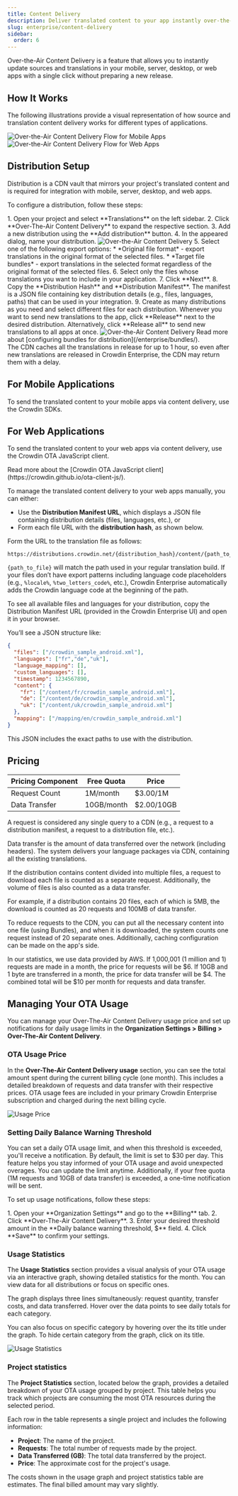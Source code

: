 ```yaml
---
title: Content Delivery
description: Deliver translated content to your app instantly over-the-air
slug: enterprise/content-delivery
sidebar:
  order: 6
---
```



Over-the-Air Content Delivery is a feature that allows you to instantly update sources and translations in your mobile, server, desktop, or web apps with a single click without preparing a new release.

## How It Works

The following illustrations provide a visual representation of how source and translation content delivery works for different types of applications.

<Tabs>
  <TabItem label="Mobile, Server and Desktop Apps">
    <Image src={mobileFlow} alt="Over-the-Air Content Delivery Flow for Mobile Apps" />
  </TabItem>
  <TabItem label="Web Apps">
    <Image src={webFlow} alt="Over-the-Air Content Delivery Flow for Web Apps" />
  </TabItem>
</Tabs>

## Distribution Setup

Distribution is a CDN vault that mirrors your project's translated content and is required for integration with mobile, server, desktop, and web apps.

To configure a distribution, follow these steps:

<Steps>
  1. Open your project and select **Translations** on the left sidebar.
  2. Click **Over-The-Air Content Delivery** to expand the respective section.
  3. Add a new distribution using the <Icon name="mdi:plus" class="inline-icon" /> **Add distribution** button.
  4. In the appeared dialog, name your distribution. <Image src={addDistribution} alt="Over-the-Air Content Delivery" class="width-lg" />
  5. Select one of the following export options:
     * *Original file format* - export translations in the original format of the selected files.
     * *Target file bundles* - export translations in the selected format regardless of the original format of the selected files.
  6. Select only the files whose translations you want to include in your application.
  7. Click **Next**.
  8. Copy <Icon name="material-symbols:file-copy" class="inline-icon" /> the **Distribution Hash** and **Distribution Manifest**. The manifest is a JSON file containing key distribution details (e.g., files, languages, paths) that can be used in your integration.
  9. Create as many distributions as you need and select different files for each distribution. Whenever you want to send new translations to the app, click **Release** next to the desired distribution. Alternatively, click **Release all** to send new translations to all apps at once. <Image src={releaseDistribution} alt="Over-the-Air Content Delivery" />
</Steps>

<ReadMore>
  Read more about [configuring bundles for distribution](/enterprise/bundles/).
</ReadMore>

<Aside>
  The CDN caches all the translations in release for up to 1 hour, so even after new translations are released in Crowdin Enterprise, the CDN may return them with a delay.
</Aside>

## For Mobile Applications

To send the translated content to your mobile apps via content delivery, use the Crowdin SDKs.

<CardGrid>
  <LinkCard
    title="iOS SDK"
    href="https://crowdin.github.io/mobile-sdk-ios/"
    target="_blank"
  />
  <LinkCard
    title="Android SDK"
    href="https://crowdin.github.io/mobile-sdk-android/"
    target="_blank"
  />
  <LinkCard
    title="Flutter SDK"
    href="https://store.crowdin.com/flutter"
    target="_blank"
  />
  <LinkCard
    title="React Native SDK"
    href="https://store.crowdin.com/react-native-sdk"
    target="_blank"
  />
</CardGrid>

## For Web Applications

To send the translated content to your web apps via content delivery, use the Crowdin OTA JavaScript client.

<ReadMore>
  Read more about the [Crowdin OTA JavaScript client](https://crowdin.github.io/ota-client-js/).
</ReadMore>

To manage the translated content delivery to your web apps manually, you can either:

* Use the **Distribution Manifest URL**, which displays a JSON file containing distribution details (files, languages, etc.), or
* Form each file URL with the **distribution hash**, as shown below.

Form the URL to the translation file as follows:

```shell
https://distributions.crowdin.net/{distribution_hash}/content/{path_to_file}
```

`{path_to_file}` will match the path used in your regular translation build. If your files don’t have export patterns including language code placeholders (e.g., `%locale%`, `%two_letters_code%`, etc.), Crowdin Enterprise automatically adds the Crowdin language code at the beginning of the path.

To see all available files and languages for your distribution, copy the Distribution Manifest URL (provided in the Crowdin Enterprise UI) and open it in your browser.

You’ll see a JSON structure like:

```json
{
  "files": ["/crowdin_sample_android.xml"],
  "languages": ["fr","de","uk"],
  "language_mapping": [],
  "custom_languages": [],
  "timestamp": 1234567890,
  "content": {
    "fr": ["/content/fr/crowdin_sample_android.xml"],
    "de": ["/content/de/crowdin_sample_android.xml"],
    "uk": ["/content/uk/crowdin_sample_android.xml"]
  },
  "mapping": ["/mapping/en/crowdin_sample_android.xml"]
}
```

This JSON includes the exact paths to use with the distribution.

## Pricing

| **Pricing Component** | **Free Quota** | **Price**     |
|-----------------------|----------------|---------------|
| Request Count         | 1M/month       | $3.00/1M      |
| Data Transfer         | 10GB/month     | $2.00/10GB    |

A request is considered any single query to a CDN (e.g., a request to a distribution manifest, a request to a distribution file, etc.).

Data transfer is the amount of data transferred over the network (including headers). The system delivers your language packages via CDN, containing all the existing translations.

If the distribution contains content divided into multiple files, a request to download each file is counted as a separate request. Additionally, the volume of files is also counted as a data transfer.

For example, if a distribution contains 20 files, each of which is 5MB, the download is counted as 20 requests and 100MB of data transfer.

To reduce requests to the CDN, you can put all the necessary content into one file (using Bundles), and when it is downloaded, the system counts one request instead of 20 separate ones. Additionally, caching configuration can be made on the app's side.

In our statistics, we use data provided by AWS. If 1,000,001 (1 million and 1) requests are made in a month, the price for requests will be $6. If 10GB and 1 byte are transferred in a month, the price for data transfer will be $4. The combined total will be $10 per month for requests and data transfer.

## Managing Your OTA Usage

You can manage your Over-The-Air Content Delivery usage price and set up notifications for daily usage limits in the **Organization Settings > Billing > Over-The-Air Content Delivery**.

### OTA Usage Price

In the **Over-The-Air Content Delivery usage** section, you can see the total amount spent during the current billing cycle (one month). This includes a detailed breakdown of requests and data transfer with their respective prices. OTA usage fees are included in your primary Crowdin Enterprise subscription and charged during the next billing cycle.

<Image src={usagePrice} alt="Usage Price" />

### Setting Daily Balance Warning Threshold

You can set a daily OTA usage limit, and when this threshold is exceeded, you'll receive a notification. By default, the limit is set to $30 per day. This feature helps you stay informed of your OTA usage and avoid unexpected overages. You can update the limit anytime. Additionally, if your free quota (1M requests and 10GB of data transfer) is exceeded, a one-time notification will be sent.

To set up usage notifications, follow these steps:

<Steps>
  1. Open your **Organization Settings** and go to the **Billing** tab.
  2. Click **Over-The-Air Content Delivery**.
  3. Enter your desired threshold amount in the **Daily balance warning threshold, $** field.
  4. Click **Save** to confirm your settings.
</Steps>

### Usage Statistics

The **Usage Statistics** section provides a visual analysis of your OTA usage via an interactive graph, showing detailed statistics for the month. You can view data for all distributions or focus on specific ones.

The graph displays three lines simultaneously: request quantity, transfer costs, and data transferred. Hover over the data points to see daily totals for each category.

You can also focus on specific category by hovering over the its title under the graph. To hide certain category from the graph, click on its title.

<Image src={usageStats} alt="Usage Statistics" />

### Project statistics

The **Project Statistics** section, located below the graph, provides a detailed breakdown of your OTA usage grouped by project. This table helps you track which projects are consuming the most OTA resources during the selected period.

Each row in the table represents a single project and includes the following information:

* **Project**: The name of the project.
* **Requests**: The total number of requests made by the project.
* **Data Transferred (GB)**: The total data transferred by the project.
* **Price**: The approximate cost for the project's usage.

<Aside>
  The costs shown in the usage graph and project statistics table are estimates. The final billed amount may vary slightly.
</Aside>
